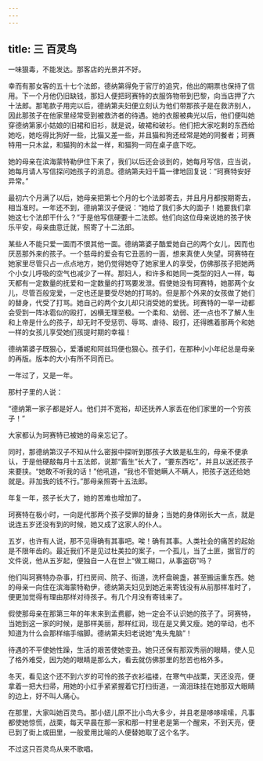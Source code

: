 ```yaml
---
---
---
```

title: 三 百灵鸟
---




一味狠毒，不能发达。那客店的光景并不好。

幸而有那女客的五十七个法郎，德纳第得免于官厅的追究，他出的期票也保持了信用。下一个月他仍旧缺钱，那妇人便把珂赛特的衣服饰物带到巴黎，向当店押了六十法郎。那笔款子用完以后，德纳第夫妇便立刻认为他们带那孩子是在救济别人，因此那孩子在他家里经常受到被救济者的待遇。她的衣服被典光以后，他们便叫她穿德纳第家小姑娘的旧裙和旧衫，就是说，破裙和破衫。他们把大家吃剩的东西给她吃，她吃得比狗好一些，比猫又差一些，并且猫和狗还经常是她的同餐者；珂赛特用一只木盆，和猫狗的木盆一样，和猫狗一同在桌子底下吃。

她的母亲在滨海蒙特勒伊住下来了，我们以后还会谈到的，她每月写信，应当说，她每月请人写信探问她孩子的消息。德纳第夫妇千篇一律地回复说：“珂赛特安好异常。”

最初六个月满了以后，她母亲把第七个月的七个法郎寄去，并且月月都按期寄去，相当准时。一年还不到，德纳第汉子便说：“她给了我们多大的面子！她要我们拿她这七个法郎干什么？”于是他写信硬要十二法郎。他们向这位母亲说她的孩子快乐平安，母亲曲意迁就，照寄了十二法郎。

某些人不能只爱一面而不恨其他一面。德纳第婆子酷爱她自己的两个女儿，因而也厌恶那外来的孩子。一个慈母的爱会有它丑恶的一面，想来真使人失望。珂赛特在她家里尽管只占一点点地方，她仍觉得她夺了她家里人的享受，仿佛那孩子把她两个小女儿呼吸的空气也减少了一样。那妇人，和许多和她同一类型的妇人一样，每天都有一定数量的抚爱和一定数量的打骂要发泄。假使她没有珂赛特，她那两个女儿，尽管百般宠爱，一定也还是要受尽她的打骂的。但是那个外来的女孩做了她们的替身，代受了打骂。她自己的两个女儿却只消受她的爱抚。珂赛特的一举一动都会受到一阵冰雹似的殴打，凶横无理至极。一个柔和、幼弱、还一点也不了解人生和上帝是什么的孩子，却无时不受惩罚、辱骂、虐待、殴打，还得瞧着那两个和她一样的女孩儿享受她们孩提时期的幸福！

德纳第婆子既狠心，爱潘妮和阿兹玛便也狠心。孩子们，在那种小小年纪总是母亲的再版。版本的大小有所不同而已。

一年过了，又是一年。

那村子里的人说：

“德纳第一家子都是好人。他们并不宽裕，却还抚养人家丢在他们家里的一个穷孩子！”

大家都认为珂赛特已被她的母亲忘记了。

同时，那德纳第汉子不知从什么密报中探听到那孩子大致是私生的，母亲不便承认，于是他硬敲每月十五法郎，说那“畜生”长大了，“要东西吃”，并且以送还孩子来要挟。“她敢不听我的话！”他吼道，“我也不管她瞒人不瞒人，把孩子送还给她就是。非加我的钱不行。”那母亲照寄十五法郎。

年复一年，孩子长大了，她的苦难也增加了。

珂赛特在极小时，一向是代那两个孩子受罪的替身；当她的身体刚长大一点，就是说连五岁还没有到的时候，她又成了这家人的仆人。

五岁，也许有人说，那不见得确有其事吧。唉！确有其事。人类社会的痛苦的起始是不限年齿的。最近我们不是见过杜美拉的案子，一个孤儿，当了土匪，据官厅的文件说，他从五岁起，便独自一人在世上“做工糊口，从事盗窃”吗？

他们叫珂赛特办杂事，打扫房间、院子、街道，洗杯盘碗盏，甚至搬运重东西。她的母亲一向住在滨海蒙特勒伊，德纳第夫妇见到她近来寄钱没有从前那样准时了，便更加觉得有理由那样对待孩子。有几个月没有寄钱来了。

假使那母亲在那第三年的年末来到孟费郿，她一定会不认识她的孩子了。珂赛特，当她到这一家的时候，是那样美丽，那样红润，现在是又黄又瘦。她的举动，也不知道为什么会那样缩手缩脚。德纳第夫妇老说她“鬼头鬼脑”！

待遇的不平使她性躁，生活的艰苦使她变丑。她只还保有那双秀丽的眼睛，使人见了格外难受，因为她的眼睛是那么大，看去就仿佛那里的愁苦也格外多。

冬天，看见这个还不到六岁的可怜的孩子衣衫褴褛，在寒气中战栗，天还没亮，便拿着一把大扫帚，用她的小红手紧紧握着它打扫街道，一滴泪珠挂在她那双大眼睛的边上，好不叫人痛心。

在那里，大家叫她百灵鸟。那小妞儿原不比小鸟大多少，并且老是哆哆嗦嗦，凡事都使她惊慌，战栗，每天早晨在那一家和那一村里老是第一个醒来，不到天亮，便已到了街上或田里，一般爱用比喻的人便替她取了这个名字。

不过这只百灵鸟从来不歌唱。